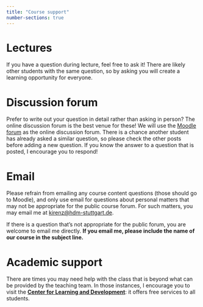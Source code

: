 ```yaml
---
title: "Course support"
number-sections: true
---
```


# Lectures

If you have a question during lecture, feel free to ask it!
There are likely other students with the same question, so by asking you will create a learning opportunity for everyone.


# Discussion forum

Prefer to write out your question in detail rather than asking in person?
The online discussion forum is the best venue for these!
We will use the [Moodle forum](https://moodle.hdm-stuttgart.de/login/index.php) as the online discussion forum.
There is a chance another student has already asked a similar question, so please check the other posts before adding a new question. If you know the answer to a question that is posted, I encourage you to respond!

# Email

Please refrain from emailing any course content questions (those should go to Moodle), and only use email for questions about personal matters that may not be appropriate for the public course forum. 
For such matters, you may email me at [kirenz@hdm-stuttgart.de](mailto:kirenz@hdm-stuttgart.de).

If there is a question that's not appropriate for the public forum, you are welcome to email me directly.
**If you email me, please include the name of our course in the subject line.** 

# Academic support

There are times you may need help with the class that is beyond what can be provided by the teaching team.
In those instances, I encourage you to visit the [**Center for Learning and Development**](https://www.hdm-stuttgart.de/studierende/abteilungen/cld/angebote_studierende_studieninteressierte): it offers free services to all students. 
